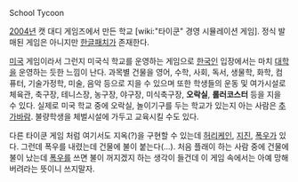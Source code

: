 School Tycoon

[[2004년]] 캣 대디 게임즈에서 만든 학교 [wiki:"타이쿤" 경영 시뮬레이션 게임]. 정식 발매된 게임은 아니지만 [[한글패치]]가 존재한다.

[[미국]] 게임이라서 그런지 미국식 학교를 운영하는 게임으로 [[한국인]] 입장에서는 마치 [[대학]]을 운영하는 듯한 느낌이 난다. 과목별 건물을 영어, 수학, 사회, 독서, 생물학, 화학, 컴퓨터, 기술가정학, 미술, 음악 등으로 지을 수 있으며 또한 학생들의 운동 및 여가시설로 체육관, 축구장, 테니스장, 농구장, 야구장, 미식축구장, '''오락실''', '''롤러코스터''' 등을 지을 수 있다. 실제로 미국 학교 중에 오락실, 놀이기구를 두는 학교가 있는지 아는 사람은 [[추가바람]]. 불량학생을 체벌시설에 가두고 교육시킬 수도 있다.

다른 타이쿤 게임 처럼 여기서도 지옥(?)을 구현할 수 있는데 [[허리케인]], [[지진]], [[폭우]]가 있다. 그런데 폭우를 내렸는데 건물에 불이 붙는다(...). 처음 플래이 하는 사람 중에 건물에 불이 났는데 [[폭우]]를 쓰면 불이 꺼지겠지 하는 생각이 들건데 이 게임 속에서는 아예 망해버려라는 뜻이니 쓰지말자.
